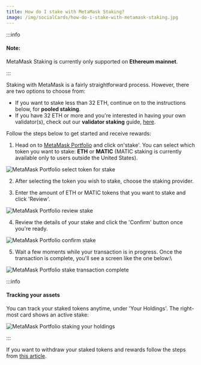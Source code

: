 ```yaml
---
title: How do I stake with MetaMask Staking?
image: /img/socialCards/how-do-i-stake-with-metamask-staking.jpg
---
```



<CustomLayout />

:::info

#### Note:

MetaMask Staking is currently only supported on **Ethereum mainnet**.

:::

Staking with MetaMask is a fairly straightforward process. However, there are two options to choose from:

- If you want to stake less than 32 ETH, continue on to the instructions below, for **pooled staking**.
- If you have 32 ETH or more and you're interested in having your own validator(s), check out our **validator staking** guide, [here](/metamask-portfolio/stake/validator-staking/how-do-i-stake-with-validator-staking).

Follow the steps below to get started and receive rewards:

1. Head on to [MetaMask Portfolio](https://portfolio.metamask.io/) and click on'stake'. You can select which token you want to stake: **ETH** or **MATIC** (MATIC staking is currently available only to users outside the United States).

<div class="center-container">
  <div class="img-large">
    <img
      src={
        require("../../../../img/metamask-portfolio/stake/pooled-staking/how-do-i-stake-with-metamask-staking/MetaMask_Portfolio_select_token_for_stake.gif")
          .default
      }
      alt="MetaMask Portfolio select token for stake"
    />
  </div>
</div>

2. After selecting the token you wish to stake, choose the staking provider.

3. Enter the amount of ETH or MATIC tokens that you want to stake and click 'Review'.

<div class="center-container">
  <div class="img-medium">
    <img
      src={
        require("../../../../img/metamask-portfolio/stake/pooled-staking/how-do-i-stake-with-metamask-staking/MetaMask_Portfolio_review_stake.png")
          .default
      }
      alt="MetaMask Portfolio review stake"
    />
  </div>
</div>

4. Review the details of your stake and click the 'Confirm' button once you're ready.

<div class="center-container">
  <div class="img-medium">
    <img
      src={
        require("../../../../img/metamask-portfolio/stake/pooled-staking/how-do-i-stake-with-metamask-staking/MetaMask_Portfolio_confirm_stake.png")
          .default
      }
      alt="MetaMask Portfolio confirm stake"
    />
  </div>
</div>

5. Wait a few moments while your transaction is in progress. Once the transaction is complete, you'll see a screen like the one below:\

<div class="center-container">
  <div class="img-medium">
    <img
      src={
        require("../../../../img/metamask-portfolio/stake/pooled-staking/how-do-i-stake-with-metamask-staking/MetaMask_Portfolio_stake_transaction_complete.png")
          .default
      }
      alt="MetaMask Portfolio stake transaction complete"
    />
  </div>
</div>

:::info

#### Tracking your assets

You can track your staked tokens anytime, under 'Your Holdings'. The right-most card shows an active stake:

<div class="center-container">
  <div class="img-large">
    <img
      src={
        require("../../../../img/metamask-portfolio/stake/pooled-staking/how-do-i-stake-with-metamask-staking/MetaMask_Portfolio_staking_your_holdings.png")
          .default
      }
      alt="MetaMask Portfolio staking your holdings"
    />
  </div>
</div>

:::

If you want to withdraw your staked tokens and rewards follow the steps from [this article](/metamask-portfolio/stake/pooled-staking/how-do-i-withdraw-my-stake-and-rewards).
